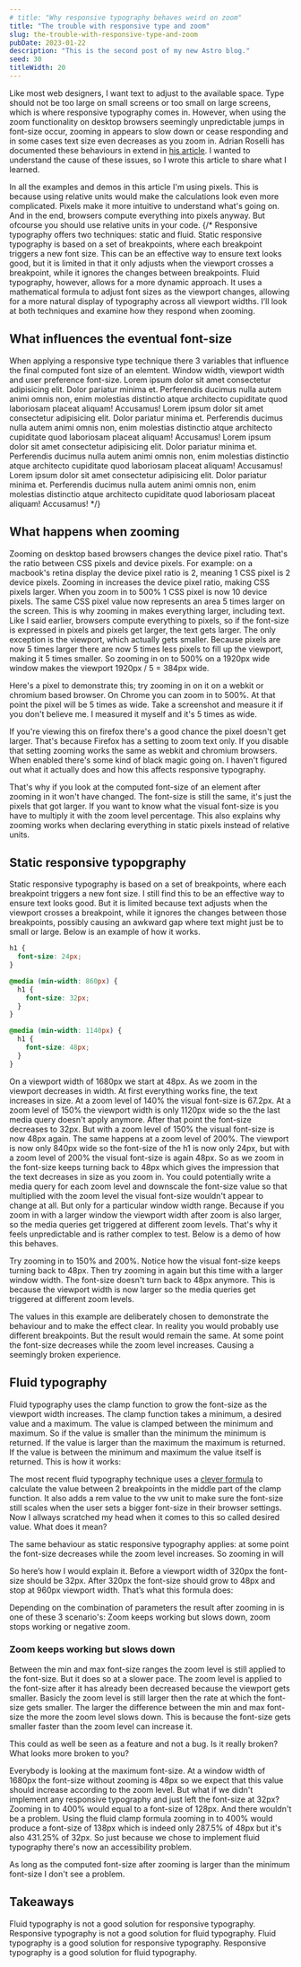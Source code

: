 ```yaml
---
# title: "Why responsive typography behaves weird on zoom"
title: "The trouble with responsive type and zoom"
slug: the-trouble-with-responsive-type-and-zoom
pubDate: 2023-01-22
description: "This is the second post of my new Astro blog."
seed: 30
titleWidth: 20
---
```



Like most web designers, I want text to adjust to the available space. Type should not be too large on small screens or too small on large screens, which is where responsive typography comes in. However, when using the zoom functionality on desktop browsers seemingly unpredictable jumps in font-size occur, zooming in appears to slow down or cease responding and in some cases text size even decreases as you zoom in. Adrian Roselli has documented these behaviours in extend in <a href="https://adrianroselli.com/2019/12/responsive-type-and-zoom.html">his article</a>. I wanted to understand the cause of these issues, so I wrote this article to share what I learned.

<Note title="A note on pixels">
  In all the examples and demos in this article I'm using pixels. This is
  because using relative units would make the calculations look even more
  complicated. Pixels make it more intuitive to understand what's going on. And
  in the end, browsers compute everything into pixels anyway. But ofcourse you
  should use relative units in your code.
</Note>
{/*
Responsive typography offers two techniques: static and fluid. Static responsive typography is based on a set of breakpoints, where each breakpoint triggers a new font size. This can be an effective way to ensure text looks good, but it is limited in that it only adjusts when the viewport crosses a breakpoint, while it ignores the changes between breakpoints. Fluid typography, however, allows for a more dynamic approach. It uses a mathematical formula to adjust font sizes as the viewport changes, allowing for a more natural display of typography across all viewport widths. I’ll look at both techniques and examine how they respond when zooming.

## What influences the eventual font-size

When applying a responsive type technique there 3 variables that influence the final computed font size of an elemtent. Window width, viewport width and user preference font-size. Lorem ipsum dolor sit amet consectetur adipisicing elit. Dolor pariatur minima et. Perferendis ducimus nulla autem animi omnis non, enim molestias distinctio atque architecto cupiditate quod laboriosam placeat aliquam! Accusamus! Lorem ipsum dolor sit amet consectetur adipisicing elit. Dolor pariatur minima et. Perferendis ducimus nulla autem animi omnis non, enim molestias distinctio atque architecto cupiditate quod laboriosam placeat aliquam! Accusamus! Lorem ipsum dolor sit amet consectetur adipisicing elit. Dolor pariatur minima et. Perferendis ducimus nulla autem animi omnis non, enim molestias distinctio atque architecto cupiditate quod laboriosam placeat aliquam! Accusamus! Lorem ipsum dolor sit amet consectetur adipisicing elit. Dolor pariatur minima et. Perferendis ducimus nulla autem animi omnis non, enim molestias distinctio atque architecto cupiditate quod laboriosam placeat aliquam! Accusamus!
\*/}

## What happens when zooming

Zooming on desktop based browsers changes the device pixel ratio. That's the ratio between CSS pixels and device pixels. For example: on a macbook's retina display the device pixel ratio is 2, meaning 1 CSS pixel is 2 device pixels. Zooming in increases the device pixel ratio, making CSS pixels larger. When you zoom in to 500% 1 CSS pixel is now 10 device pixels. The same CSS pixel value now represents an area 5 times larger on the screen. This is why zooming in makes everything larger, including text. Like I said earlier, browsers compute everything to pixels, so if the font-size is expressed in pixels and pixels get larger, the text gets larger. The only exception is the viewport, which actually gets smaller. Because pixels are now 5 times larger there are now 5 times less pixels to fill up the viewport, making it 5 times smaller. So zooming in on to 500% on a 1920px wide window makes the viewport 1920px / 5 = 384px wide.

Here's a pixel to demonstrate this; try zooming in on it on a webkit or chromium based browser. On Chrome you can zoom in to 500%. At that point the pixel will be 5 times as wide. Take a screenshot and measure it if you don't believe me. I measured it myself and it's 5 times as wide.


<Pixel />

If you're viewing this on firefox there's a good chance the pixel doesn't get larger. That's because Firefox has a setting to zoom text only. If you disable that setting zooming works the same as webkit and chromium browsers. When enabled there's some kind of black magic going on. I haven't figured out what it actually does and how this affects responsive typography.

That's why if you look at the computed font-size of an element after zooming in it won't have changed. The font-size is still the same, it's just the pixels that got larger. If you want to know what the visual font-size is you have to multiply it with the zoom level percentage. This also explains why zooming works when declaring everything in static pixels instead of relative units.

## Static responsive typopgraphy

Static responsive typography is based on a set of breakpoints, where each breakpoint triggers a new font size. I still find this to be an effective way to ensure text looks good. But it is limited because text adjusts when the viewport crosses a breakpoint, while it ignores the changes between those breakpoints, possibly causing an awkward gap where text might just be to small or large. Below is an example of how it works.

```css
h1 {
  font-size: 24px;
}

@media (min-width: 860px) {
  h1 {
    font-size: 32px;
  }
}

@media (min-width: 1140px) {
  h1 {
    font-size: 48px;
  }
}
```

On a viewport width of 1680px we start at 48px. As we zoom in the viewport decreases in width. At first everything works fine, the text increases in size. At a zoom level of 140% the visual font-size is 67.2px. At a zoom level of 150% the viewport width is only 1120px wide so the the last media query doesn't apply anymore. After that point the font-size decreases to 32px. But with a zoom level of 150% the visual font-size is now 48px again. The same happens at a zoom level of 200%. The viewport is now only 840px wide so the font-size of the h1 is now only 24px, but with a zoom level of 200% the visual font-size is again 48px. So as we zoom in the font-size keeps turning back to 48px which gives the impression that the text decreases in size as you zoom in.
You could potentially write a media query for each zoom level and downscale the font-size value so that multiplied with the zoom level the visual font-size wouldn't appear to change at all. But only for a particular window width range. Because if you zoom in with a larger window the viewport width after zoom is also larger, so the media queries get triggered at different zoom levels. That's why it feels unpredictable and is rather complex to test. Below is a demo of how this behaves.


<Static client:idle />

Try zooming in to 150% and 200%. Notice how the visual font-size keeps turning back to 48px. Then try zooming in again but this time with a larger window width. The font-size doesn't turn back to 48px anymore. This is because the viewport width is now larger so the media queries get triggered at different zoom levels.

The values in this example are deliberately chosen to demonstrate the behaviour and to make the effect clear. In reality you would probably use different breakpoints. But the result would remain the same. At some point the font-size decreases while the zoom level increases. Causing a seemingly broken experience.

## Fluid typography

Fluid typography uses the clamp function to grow the font-size as the viewport width increases. The clamp function takes a minimum, a desired value and a maximum. The value is clamped between the minimum and maximum. So if the value is smaller than the minimum the minimum is returned. If the value is larger than the maximum the maximum is returned. If the value is between the minimum and maximum the value itself is returned. This is how it works:

The most recent fluid typography technique uses a <a href="https://www.smashingmagazine.com/2022/01/modern-fluid-typography-css-clamp/">clever formula</a> to calculate the value between 2 breakpoints in the middle part of the clamp function. It also adds a rem value to the vw unit to make sure the font-size still scales when the user sets a bigger font-size in their browser settings.
Now I allways scratched my head when it comes to this so called desired value. What does it mean?

The same behaviour as static responsive typography applies: at some point the font-size decreases while the zoom level increases. So zooming in will


<FluidCalculator client:idle />

So here’s how I would explain it. Before a viewport width of 320px the font-size should be 32px. After 320px the font-size should grow to 48px and stop at 960px viewport width. That’s what this formula does:


<Fluid client:idle />

Depending on the combination of parameters the result after zooming in is one of these 3 scenario's: Zoom keeps working but slows down, zoom stops working or negative zoom.

### Zoom keeps working but slows down

Between the min and max font-size ranges the zoom level is still applied to the font-size. But it does so at a slower pace. The zoom level is applied to the font-size after it has already been decreased because the viewport gets smaller. Basicly the zoom level is still larger then the rate at which the font-size gets smaller. The larger the difference between the min and max font-size the more the zoom level slows down. This is because the font-size gets smaller faster than the zoom level can increase it.

This could as well be seen as a feature and not a bug. Is it really broken? What looks more broken to you?

Everybody is looking at the maximum font-size. At a window width of 1680px the font-size without zooming is 48px so we expect that this value should increase according to the zoom level. But what if we didn't implement any responsive typography and just left the font-size at 32px? Zooming in to 400% would equal to a font-size of 128px. And there wouldn't be a problem. Using the fluid clamp formula zooming in to 400% would produce a font-size of 138px which is indeed only 287.5% of 48px but it's also 431.25% of 32px. So just because we chose to implement fluid typography there's now an accessibility problem.

As long as the computed font-size after zooming is larger than the minimum font-size I don't see a problem.

## Takeaways

Fluid typography is not a good solution for responsive typography. Responsive typography is not a good solution for fluid typography. Fluid typography is a good solution for responsive typography. Responsive typography is a good solution for fluid typography.
